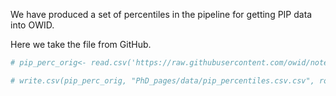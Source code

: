 
We have produced a set of percentiles in the pipeline for getting PIP data into OWID.

Here we take the file from GitHub.
```r

# pip_perc_orig<- read.csv('https://raw.githubusercontent.com/owid/notebooks/main/BetterDataDocs/JoeHasell/PIP/data/ppp_2017/raw/percentiles.csv')

```


```r
# write.csv(pip_perc_orig, "PhD_pages/data/pip_percentiles.csv.csv", row.names = FALSE)
```